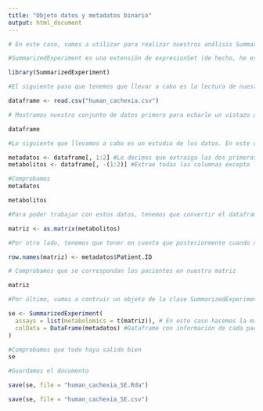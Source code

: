 ---
title: "Objeto datos y metadatos binario"
output: html_document
---

```{r}
# En este caso, vamos a utilizar para realizar nuestros análisis SummarizedExperiment, Esto, lo podemos realizar debido a que hemos instalado previamente bioconductor.

#SummarizedExperiment es una extensión de expresionSet (de hecho, he estado leyendo que es más moderna y se empieza a utilizar más)

library(SummarizedExperiment)
```

```{r}
#El siguiente paso que tenemos que llevar a cabo es la lectura de nuestros datos. En esta caso, he elegido el dataset cachexia, el cual viene en csv. Definimos una variable en la cual contengamos la lectura de nuestro CSV. Vamos a llamarla dataframe o conjunto de datos

dataframe <- read.csv("human_cachexia.csv")

# Mostramos nuestro conjunto de datos primero para echarle un vistazo antes de empezar a trabajar con ellos

dataframe

```

```{r}
#Lo siguiente que llevamos a cabo es un estudio de los datos. En este caso, tenemos que separar por un lado el conjunto de "datos" y por otro lado, la descripción de estos datos, lo que serían los "metadatos". Como hemos podido observar al mostrar el dataframe, la información de los metadatos las tenemos en las dos primeras columnas

metadatos <- dataframe[, 1:2] #Le decimos que extraiga las dos primeras columnas
metabolitos <- dataframe[, -(1:2)] #Extrae todas las columnas excepto la primera y segunda

#Comprobamos
metadatos

metabolitos

```

```{r}
#Para poder trabajar con estos datos, tenemos que convertir el dataframe en una matriz

matriz <- as.matrix(metabolitos)

#Por otro lado, tenemos que tener en cuenta que posteriormente cuando construyamos el objeto, Se tienen que identificar los datos con el paciente, por lo tanto le asignamos el nombre a la columna.

row.names(matriz) <- metadatos$Patient.ID

# Comprobamos que se correspondan los pacientes en nuestra matriz

matriz
```

```{r}
#Por último, vamos a contruir un objeto de la clase SummarizedExperiment.

se <- SummarizedExperiment(   
  assays = list(metabolomics = t(matriz)), # En este caso hacemos la matriz transpuesta. Se transpone para que coincidan las dimensiones
  colData = DataFrame(metadatos) #Dataframe con información de cada paciente
)

#Comprobamos que todo haya salido bien
se
```


```{r}
#Guardamos el documento

save(se, file = "human_cachexia_SE.Rda")

save(se, file = "human_cachexia_SE.csv")

```

